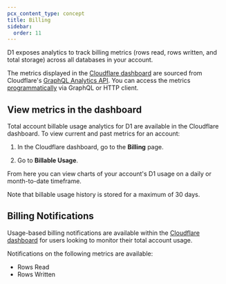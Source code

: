 ```yaml
---
pcx_content_type: concept
title: Billing
sidebar:
  order: 11
---
```



D1 exposes analytics to track billing metrics (rows read, rows written, and total storage) across all databases in your account.

The metrics displayed in the [Cloudflare dashboard](https://dash.cloudflare.com/) are sourced from Cloudflare's [GraphQL Analytics API](/analytics/graphql-api/). You can access the metrics [programmatically](/d1/observability/metrics-analytics/#query-via-the-graphql-api) via GraphQL or HTTP client.

## View metrics in the dashboard

Total account billable usage analytics for D1 are available in the Cloudflare dashboard. To view current and past metrics for an account:

1. In the Cloudflare dashboard, go to the **Billing** page.

   <DashButton url="/?to=/:account/billing" />
2. Go to **Billable Usage**.

From here you can view charts of your account's D1 usage on a daily or month-to-date timeframe.

Note that billable usage history is stored for a maximum of 30 days.

## Billing Notifications

Usage-based billing notifications are available within the [Cloudflare dashboard](https://dash.cloudflare.com) for users looking to monitor their total account usage.

Notifications on the following metrics are available:
- Rows Read
- Rows Written